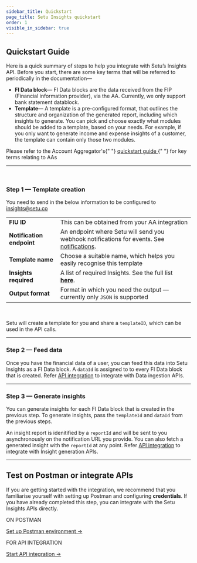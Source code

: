 ```yaml
---
sidebar_title: Quickstart
page_title: Setu Insights quickstart
order: 1
visible_in_sidebar: true
---
```


## Quickstart Guide

Here is a quick summary of steps to help you integrate with Setu’s Insights API. Before you start, there are some key terms that will be referred to periodically in the documentation—

- **FI Data block**— FI Data blocks are the data received from the FIP (Financial information provider), via the AA. Currently, we only support bank statement datablock.
- **Template**— A template is a pre-configured format, that outlines the structure and organization of the generated report, including which insights to generate. You can pick and choose exactly what modules should be added to a template, based on your needs. For example, if you only want to generate income and expense insights of a customer, the template can contain only those two modules.

<Callout type="tip">
  Please refer to the Account Aggregator's{" "}
  <a href="/data/account-aggregator/quickstart#quickstart-guide">
    quickstart guide
  </a>{" "}
  for key terms relating to AAs
</Callout>

<hr className="primary" />

<br />

### Step 1 — Template creation

You need to send in the below information to be configured to [insights@setu.co](mailto:insights@setu.co)

|                           |                                                                                                                                                      |
| ------------------------- | ---------------------------------------------------------------------------------------------------------------------------------------------------- |
| **FIU ID**                | This can be obtained from your AA integration                                                                                                        |
| **Notification endpoint** | An endpoint where Setu will send you webhook notifications for events. See <a href="/data/insights/notifications" target="_blank">notifications</a>. |
| **Template name**         | Choose a suitable name, which helps you easily recognise this template                                                                               |
| **Insights required**     | A list of required Insights. See the full list <a href="/data/insights/insights" target="_blank">**here**</a>.                                       |
| **Output format**         | Format in which you need the output — currently only `JSON` is supported             
<br />

Setu will create a template for you and share a `templateID`, which can be used
in the API calls.

<hr className="primary" />

### Step 2 — Feed data

Once you have the financial data of a user, you can feed this data into Setu Insights as a FI Data block. A `dataId` is assigned to to every FI Data block that is created. Refer <a href="/data/insights/quickstart/api-integration" target="_blank">API integration</a> to integrate with Data ingestion APIs.

<hr className="primary" />

### Step 3 — Generate insights

You can generate insights for each FI Data block that is created in the previous step. To generate insights, pass the `templateId` and `dataId` from the previous steps.

An insight report is idenitified by a `reportId` and will be sent to you asynchronously on the notification URL you provide. You can also fetch a generated insight with the `reportId` at any point. Refer <a href="/data/insights/quickstart/api-integration" target="_blank">API integration</a> to integrate with Insight generation APIs.

<hr className="primary" />

## Test on Postman or integrate APIs

If you are getting started with the integration, we recommend that you familiarise yourself with setting up Postman and configuring **credentials**. If you have already completed this step, you can integrate with the Setu Insights APIs directly.

<Row>
  <Portion desktopSpan="half">
    <Card padding="small" shape="rounded">
      <p>ON POSTMAN</p>
      <a href="/data/insights/quickstart/postman" target="_blank">
        Set up Postman environment ->
      </a>
    </Card>
  </Portion>
  <Portion desktopSpan="half">
    <Card padding="small" shape="rounded">
      <p>FOR API INTEGRATION</p>
      <a
        href="/data/account-aggregator/quickstart/api-integration"
        target="_blank"
      >
        Start API integration ->
      </a>
    </Card>
  </Portion>
</Row>

<WasPageHelpful />
